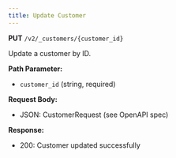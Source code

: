 ```yaml
---
title: Update Customer
---
```


**PUT** `/v2/_customers/{customer_id}`

Update a customer by ID.

**Path Parameter:**
- `customer_id` (string, required)

**Request Body:**
- JSON: CustomerRequest (see OpenAPI spec)

**Response:**
- 200: Customer updated successfully